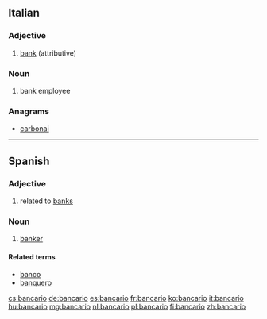 ==Italian==

===Adjective===
{{it-adj|bancar|io|ia|i|ie}}

# [[bank]] (attributive)

===Noun===
{{it-noun|m|f=bancaria}}

# bank employee

===Anagrams===
* [[carbonai#Italian|carbonai]]

----

==Spanish==

===Adjective===
{{es-adj|f=bancaria}}

# related to [[bank]]s {{gloss|financial institution}}

===Noun===
{{es-noun|m|f=bancaria}}

# [[banker]]

====Related terms====
* [[banco]]
* [[banquero]]

[[cs:bancario]]
[[de:bancario]]
[[es:bancario]]
[[fr:bancario]]
[[ko:bancario]]
[[it:bancario]]
[[hu:bancario]]
[[mg:bancario]]
[[nl:bancario]]
[[pl:bancario]]
[[fi:bancario]]
[[zh:bancario]]